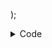 
  <div style={{ width: "75%", margin: "auto", paddingBottom: "1em" }}>
    <p></p>
    <SliderXSelector
      optionCount={4}
      colors={["rgb(158, 44, 32)", "rgba(2, 50, 209,1)", "#ebeb00", "#ffffff"]}
      labels={["Team\nRed", "Team\nBlue", "Team\nYellow", "Team\nWhite"]}
      className={"sliderXExample3"}
      animationTime={100}
      defaultOptionIndex={0}
      options={EnumSliderXOptions.ClickableLabels}
    ></SliderXSelector>
  </div>
);

<SliderXExample2></SliderXExample2>
<details className={"codeExampleDetails"}>
  <summary>Code</summary>
  <div>
    <Tabs>
      <TabItem value="jsx" label="JavaScript / Typescript">
        <CodeBlock language={"jsx"}>{`    <SliderXSelector
      optionCount={4}
      colors={["rgb(158, 44, 32)", "rgba(2, 50, 209,1)", "#ebeb00", "#ffffff"]}
      labels={["Team\\nRed", "Team\\nBlue", "Team\\nYellow", "Team\\nWhite"]}
      className={"sliderXExample3"}
      animationTime={100}
      defaultOptionIndex={0}
      options={EnumSliderXOptions.ClickableLabels}
    ></SliderXSelector>`}</CodeBlock>
      </TabItem>
<TabItem value="css" label="CSS">

```css
.sliderXExample3 {
  --sliderX-track-box-shadow: 0px 0px 0px 2px #6b6b6b, 0px 0px 15px 0px #a7a7a7;
  --sliderX-track-height: 10px;
  --sliderX-track-border-radius: 4px;
  --sliderX-thumb-width: 4em;
  --sliderX-thumb-height: calc(5em - 18px);
  --sliderX-thumb-border: 3px solid var(--sliderX-var-dynamic-color);
  --sliderX-thumb-border-radius: 0em 0em 1em 1em;
  --sliderX-thumb-offset: 2em;
  --sliderX-thumb-color: transparent;
  --sliderX-thumb-hover-color: rgba(255, 255, 255, 0.1);
  --sliderX-thumb-active-color: rgba(255, 255, 255, 0.1);
}

.sliderXExample3-labels .sliderXExample3-label {
  font-size: 12px;
  margin-top: -5px;
}

.sliderXExample3-labels td:nth-child(1) .sliderXExample3-label {
  color: RGB(158, 44, 32);
  text-decoration-line: underline;
}

.sliderXExample3-labels td:nth-child(2) .sliderXExample3-label {
  color: RGBA(2, 50, 209, 1);
  text-decoration-line: underline;
}
.sliderXExample3-labels td:nth-child(3) .sliderXExample3-label {
  color: #ebeb00;
  text-decoration-line: underline;
}

.sliderXExample3-labels td:nth-child(4) .sliderXExample3-label {
  color: #ffffff;
  text-decoration-line: underline;
}
```

</TabItem>
</Tabs>

  </div>
</details>
